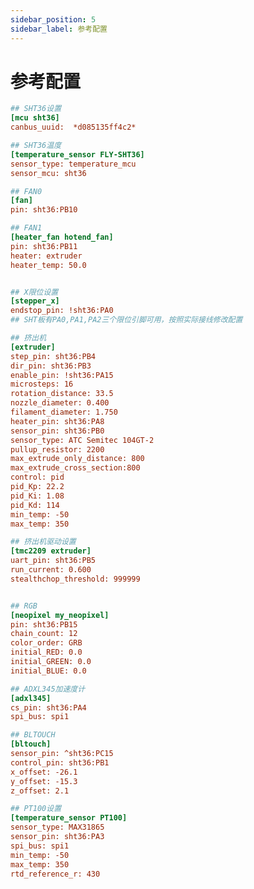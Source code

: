 ```yaml
---
sidebar_position: 5
sidebar_label: 参考配置
---
```


# 参考配置

```cfg
## SHT36设置
[mcu sht36]
canbus_uuid:  *d085135ff4c2*

## SHT36温度
[temperature_sensor FLY-SHT36]
sensor_type: temperature_mcu
sensor_mcu: sht36

## FAN0
[fan]
pin: sht36:PB10

## FAN1
[heater_fan hotend_fan]
pin: sht36:PB11
heater: extruder
heater_temp: 50.0


## X限位设置
[stepper_x]
endstop_pin: !sht36:PA0
## SHT板有PA0,PA1,PA2三个限位引脚可用，按照实际接线修改配置

## 挤出机
[extruder]
step_pin: sht36:PB4
dir_pin: sht36:PB3
enable_pin: !sht36:PA15
microsteps: 16
rotation_distance: 33.5
nozzle_diameter: 0.400
filament_diameter: 1.750
heater_pin: sht36:PA8
sensor_pin: sht36:PB0
sensor_type: ATC Semitec 104GT-2
pullup_resistor: 2200
max_extrude_only_distance: 800
max_extrude_cross_section:800
control: pid
pid_Kp: 22.2
pid_Ki: 1.08
pid_Kd: 114
min_temp: -50
max_temp: 350

## 挤出机驱动设置
[tmc2209 extruder]
uart_pin: sht36:PB5
run_current: 0.600
stealthchop_threshold: 999999


## RGB
[neopixel my_neopixel]
pin: sht36:PB15
chain_count: 12
color_order: GRB
initial_RED: 0.0
initial_GREEN: 0.0
initial_BLUE: 0.0

## ADXL345加速度计
[adxl345]
cs_pin: sht36:PA4
spi_bus: spi1

## BLTOUCH
[bltouch]
sensor_pin: ^sht36:PC15
control_pin: sht36:PB1
x_offset: -26.1
y_offset: -15.3
z_offset: 2.1

## PT100设置
[temperature_sensor PT100]
sensor_type: MAX31865
sensor_pin: sht36:PA3
spi_bus: spi1
min_temp: -50
max_temp: 350
rtd_reference_r: 430

```
